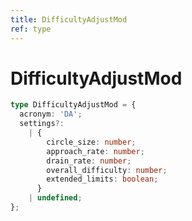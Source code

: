 ```yaml
---
title: DifficultyAdjustMod
ref: type
---
```


# DifficultyAdjustMod

```ts
type DifficultyAdjustMod = {
  acronym: 'DA';
  settings?:
    | {
        circle_size: number;
        approach_rate: number;
        drain_rate: number;
        overall_difficulty: number;
        extended_limits: boolean;
      }
    | undefined;
};
```
